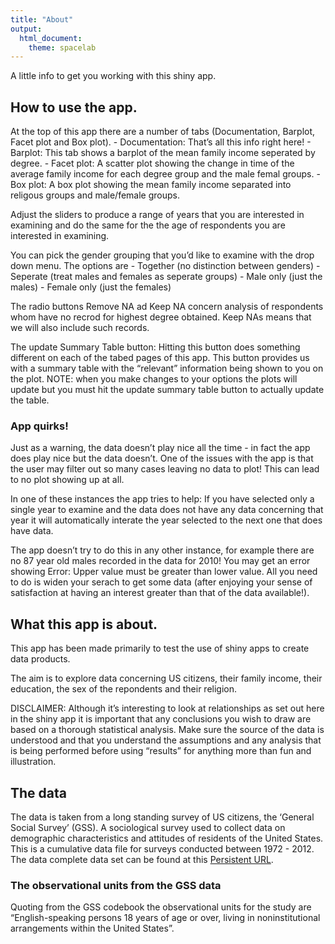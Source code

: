 ```yaml
---
title: "About"
output:
  html_document:
    theme: spacelab
---
```


A little info to get you working with this shiny app. 


## How to use the app.

At the top of this app there are a number of tabs (Documentation, Barplot, Facet plot and Box plot).
- Documentation: That's all this info right here!
- Barplot: This tab shows a barplot of the mean family income seperated by degree.
- Facet plot: A scatter plot showing the change in time of the average family income for each degree group and the male femal groups.
- Box plot: A box plot showing the mean family income separated into religous groups and male/female groups.

Adjust the sliders to produce a range of years that you are interested in examining and do the same for the the age of respondents you are interested in examining.

You can pick the gender grouping that you'd like to examine with the drop down menu. The options are
- Together (no distinction between genders)
- Seperate (treat males and females as seperate groups)
- Male only (just the males)
- Female only (just the females)

The radio buttons Remove NA ad Keep NA concern analysis of respondents whom have no recrod for highest degree obtained. Keep NAs means that we will also include such records.

The update Summary Table button: Hitting this button does something different on each of the tabed pages of this app. This button provides us with a summary table with the "relevant" information being shown to you on the plot. NOTE: when you make changes to your options the plots will update but you must hit the update summary table button to actually update the table.


### App quirks!

Just as a warning, the data doesn't play nice all the time - in fact the app does play nice but the data doesn't. One of the issues with the app is that the user may filter out so many cases leaving no data to plot! This can lead to no plot showing up at all. 

In one of these instances the app tries to help: If you have selected only a single year to examine and the data does not have any data concerning that year it will automatically interate the year selected to the next one that does have data.

The app doesn't try to do this in any other instance, for example there are no 87 year old males recorded in the data for 2010! You may get an error showing Error: Upper value must be greater than lower value. All you need to do is widen your serach to get some data (after enjoying your sense of satisfaction at having an interest greater than that of the data available!).


## What this app is about.

This app has been made primarily to test the use of shiny apps to create data products. 

The aim is to explore data concerning US citizens, their family income, their education, the sex of the repondents and their religion.

DISCLAIMER: Although it's interesting to look at relationships as set out here in the shiny app it is important that any conclusions you wish to draw are based on a thorough statistical analysis. Make sure the source of the data is understood and that you understand the assumptions and any analysis that is being performed before using "results" for anything more than fun and illustration.

## The data

The data is taken from  a long standing survey of US citizens, the 'General Social Survey' (GSS). A sociological survey used to collect data on demographic characteristics and attitudes of residents of the United States. This is a cumulative data file for surveys conducted between 1972 - 2012. The data complete data set can be found at this [Persistent URL](http://doi.org/10.3886/ICPSR34802.v1).

### The observational units from the GSS data

Quoting from the GSS codebook the observational units for the study are "English-speaking persons 18 years of age or over, living in noninstitutional arrangements within the United States".